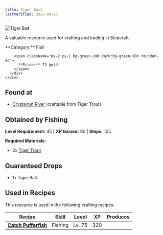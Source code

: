 ```yaml
---
title: Tiger Bait
lastVerified: 2025-09-15
---
```


<div className="flex items-start gap-6 mb-8">
  <div className="flex-shrink-0">
    <img src="/assets/resources/fishing/tiger_bait.png" alt="Tiger Bait" className="w-24 h-24 border rounded-lg" />
  </div>
  <div className="flex-1">
    <div className="space-y-2">
      <p className="text-lg text-muted-foreground">A valuable resource used for crafting and trading in Stepcraft.</p>
      <div className="flex flex-wrap gap-4 text-sm">
        <span className="px-2 py-1 bg-blue-100 dark:bg-blue-900 rounded-md">
          **Category:** Fish
        </span>
        
        <span className="px-2 py-1 bg-green-100 dark:bg-green-900 rounded-md">
          **Price:** 73 gold
        </span>
      </div>
    </div>
  </div>
</div>

## Found at

- [Crystalrun River](/docs/map/individual/crystalrun_river) (craftable from Tiger Trout)

## Obtained by Fishing

**Level Requirement:** 45 | **XP Gained:** 80 | **Steps:** 125

**Required Materials:**
- 2x [Tiger Trout](/docs/resources/individual/tiger_trout)

## Guaranteed Drops
- 1x Tiger Bait

## Used in Recipes

This resource is used in the following crafting recipes:

| Recipe                                                        | Skill   | Level  | XP  | Produces |
| ------------------------------------------------------------- | ------- | ------ | --- | -------: |
| **[Catch Pufferfish](/docs/resources/individual/pufferfish)** | Fishing | Lv. 75 | 320 |          |
